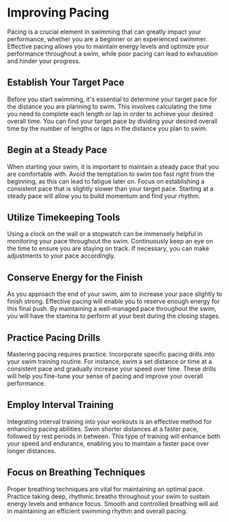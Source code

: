 # Improving Pacing

Pacing is a crucial element in swimming that can greatly impact your performance, whether you are a beginner or an experienced swimmer. Effective pacing allows you to maintain energy levels and optimize your performance throughout a swim, while poor pacing can lead to exhaustion and hinder your progress.

## Establish Your Target Pace

Before you start swimming, it's essential to determine your target pace for the distance you are planning to swim. This involves calculating the time you need to complete each length or lap in order to achieve your desired overall time. You can find your target pace by dividing your desired overall time by the number of lengths or laps in the distance you plan to swim.

## Begin at a Steady Pace

When starting your swim, it is important to maintain a steady pace that you are comfortable with. Avoid the temptation to swim too fast right from the beginning, as this can lead to fatigue later on. Focus on establishing a consistent pace that is slightly slower than your target pace. Starting at a steady pace will allow you to build momentum and find your rhythm.

## Utilize Timekeeping Tools

Using a clock on the wall or a stopwatch can be immensely helpful in monitoring your pace throughout the swim. Continuously keep an eye on the time to ensure you are staying on track. If necessary, you can make adjustments to your pace accordingly.

## Conserve Energy for the Finish

As you approach the end of your swim, aim to increase your pace slightly to finish strong. Effective pacing will enable you to reserve enough energy for this final push. By maintaining a well-managed pace throughout the swim, you will have the stamina to perform at your best during the closing stages.

## Practice Pacing Drills

Mastering pacing requires practice. Incorporate specific pacing drills into your swim training routine. For instance, swim a set distance or time at a consistent pace and gradually increase your speed over time. These drills will help you fine-tune your sense of pacing and improve your overall performance.

## Employ Interval Training

Integrating interval training into your workouts is an effective method for enhancing pacing abilities. Swim shorter distances at a faster pace, followed by rest periods in between. This type of training will enhance both your speed and endurance, enabling you to maintain a faster pace over longer distances.

## Focus on Breathing Techniques

Proper breathing techniques are vital for maintaining an optimal pace. Practice taking deep, rhythmic breaths throughout your swim to sustain energy levels and enhance focus. Smooth and controlled breathing will aid in maintaining an efficient swimming rhythm and overall pacing.